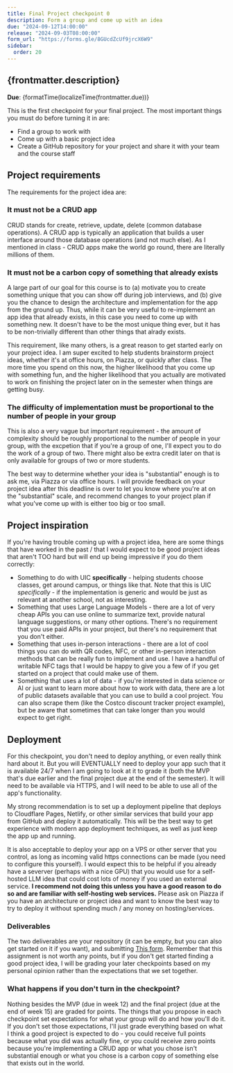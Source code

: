 ```yaml
---
title: Final Project checkpoint 0
description: Form a group and come up with an idea
due: "2024-09-12T14:00:00"
release: "2024-09-03T08:00:00"
form_url: "https://forms.gle/8GUcdZcUf9jrcX6W9"
sidebar:
  order: 20
---
```



## {frontmatter.description}

**Due**: {formatTime(localizeTime(frontmatter.due))}

This is the first checkpoint for your final project. The most important things you must do before turning it in are:

* Find a group to work with
* Come up with a basic project idea
* Create a GitHub repository for your project and share it with your team and the course staff

## Project requirements

The requirements for the project idea are:

### It must not be a CRUD app

CRUD stands for create, retrieve, update, delete (common database operations). A
CRUD app is typically an application that builds a user interface around those
database operations (and not much else). As I mentioned in class - CRUD apps
make the world go round, there are literally millions of them.

### It must not be a carbon copy of something that already exists

A large part of our goal for this course is to (a) motivate you to create
something unique that you can show off during job interviews, and (b) give you
the chance to design the architecture and implementation for the app from the
ground up. Thus, while it can be very useful to re-implement an app idea that
already exists, in this case you need to come up with something new. It doesn't
have to be the most unique thing ever, but it has to be non-trivially different
than other things that alrady exists.

This requirement, like many others, is a great reason to get started early on
your project idea. I am super excited to help students brainstorm project ideas,
whether it's at office hours, on Piazza, or quickly after class. The more time
you spend on this now, the higher likelihood that you come up with something
fun, and the higher likelihood that you actually are motivated to work on
finishing the project later on in the semester when things are getting busy.

### The difficulty of implementation must be proportional to the number of people in your group

This is also a very vague but important requirement - the amount of complexity
should be roughly proportional to the number of people in your group, with the
excpetion that if you're a group of one, I'll expect you to do the work of a
group of two. There might also be extra credit later on that is only available
for groups of two or more students.

The best way to determine whether your idea is "substantial" enough is to ask
me, via Piazza or via office hours. I will provide feedback on your project idea
after this deadline is over to let you know where you're at on the "substantial"
scale, and recommend changes to your project plan if what you've come up with is
either too big or too small.

## Project inspiration

If you're having trouble coming up with a project idea, here are some things
that have worked in the past / that I would expect to be good project ideas
that aren't TOO hard but will end up being impressive if you do them correctly:

* Something to do with UIC **specifically** - helping students choose classes,
  get around campus, or things like that. Note that this is UIC _specifically_ -
  if the implementation is generic and would be just as relevant at another
  school, not as interesting.
* Something that uses Large Language Models - there are a lot of very cheap APIs
  you can use online to summarize text, provide natural language suggestions, or
  many other options. There's no requirement that you use paid APIs in your
  project, but there's no requirement that you don't either.
* Something that uses in-person interactions - there are a lot of cool things you
  can do with QR codes, NFC, or other in-person interaction methods that can be
  really fun to implement and use. I have a handful of writable NFC tags that I
  would be happy to give you a few of if you get started on a project that could
  make use of them.
* Something that uses a lot of data - if you're interested in data science or AI
  or just want to learn more about how to work with data, there are a lot of
  public datasets available that you can use to build a cool project. You can
  also scrape them (like the Costco discount tracker project example), but be
  aware that sometimes that can take longer than you would expect to get right.



## Deployment

For this checkpoint, you don't need to deploy anything, or even really think
hard about it. But you will EVENTUALLY need to deploy your app such that it is
available 24/7 when I am going to look at it to grade it (both the MVP that's
due earlier and the final project due at the end of the semester). It will need
to be available via HTTPS, and I will need to be able to use all of the app's
functionality.

My strong recommendation is to set up a deployment pipeline that deploys to
Cloudflare Pages, Netlify, or other similar services that build your app from
GitHub and deploy it automatically. This will be the best way to get experience
with modern app deployment techniques, as well as just keep the app up and
running.

It is also acceptable to deploy your app on a VPS or other server that you
control, as long as incoming valid https connections can be made (you need to
configure this yourself). I would expect this to be helpful if you already have
a severver (perhaps with a nice GPU) that you would use for a self-hosted LLM
idea that could cost lots of money if you used an external service. **I
recommend not doing this unless you have a good reason to do so and are familiar
with self-hosting web services.** Please ask on Piazza if you have an
architecture or project idea and want to know the best way to try to deploy it
without spending much / any money on hosting/services.


### Deliverables

The two deliverables are your repository (it can be empty, but you can also get
started on it if you want), and submitting [This
form](https://forms.gle/8GUcdZcUf9jrcX6W9). Remember that this assignment is not
worth any points, but if you don't get started finding a good project idea, I
will be grading your later checkpoints based on my personal opinion rather than
the expectations that we set together.

### What happens if you don't turn in the checkpoint?

Nothing besides the MVP (due in week 12) and the final project (due at the end
of week 15) are graded for points. The things that you propose in each
checkpoint set expectations for what your group will do and how you'll do it. If
you don't set those expectations, I'll just grade everything based on what I
think a good project is expected to do - you could receive full points because
what you did was actually fine, or you could receive zero points because you're
implementing a CRUD app or what you chose isn't substantial enough or what you
chose is a carbon copy of something else that exists out in the world.